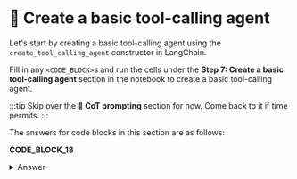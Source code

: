 # 👐 Create a basic tool-calling agent

Let's start by creating a basic tool-calling agent using the `create_tool_calling_agent` constructor in LangChain.

Fill in any `<CODE_BLOCK>`s and run the cells under the **Step 7: Create a basic tool-calling agent** section in the notebook to create a basic tool-calling agent.

:::tip
Skip over the **🦸 CoT prompting** section for now. Come back to it if time permits.
:::

The answers for code blocks in this section are as follows:

**CODE_BLOCK_18**

<details>
<summary>Answer</summary>
<div>
```python
f"""Answer the following questions as best you can.
You can answer directly if the user is greeting you or similar.
Otherwise, you have access to the following tools:

{render_text_description(tools)}
"""
```
</div>
</details>

**CODE_BLOCK_19**

<details>
<summary>Answer</summary>
<div>
```python
prompt = ChatPromptTemplate.from_messages(
    [
        ("system", system_message),
        ("human", "{input}"),
        MessagesPlaceholder("agent_scratchpad"),
    ]
)

agent = create_tool_calling_agent(llm, tools, prompt)

agent_executor = AgentExecutor(
    agent=agent, tools=tools, verbose=True, handle_parsing_errors=True
)
```
</div>
</details>